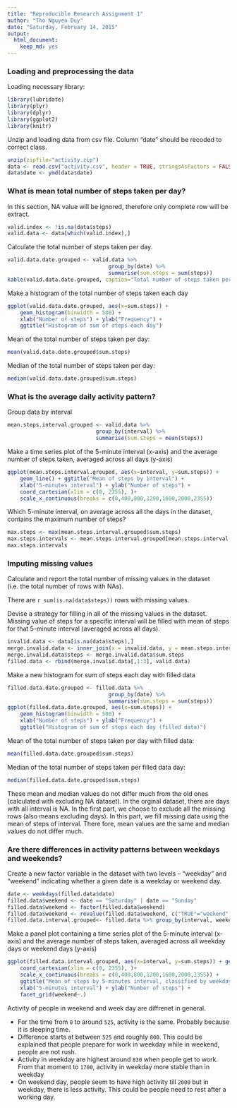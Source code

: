 ```yaml
---
title: "Reproducible Research Assignment 1"
author: "Tho Nguyen Duy"
date: "Saturday, February 14, 2015"
output:
  html_document:
    keep_md: yes
---
```


### Loading and preprocessing the data
Loading necessary library:

```r
library(lubridate)
library(plyr)
library(dplyr)
library(ggplot2)
library(knitr)
```

Unzip and loading data from csv file. Column "date" should be recoded to correct class. 

```r
unzip(zipfile="activity.zip")
data <- read.csv("activity.csv", header = TRUE, stringsAsFactors = FALSE)
data$date <- ymd(data$date)
```


### What is mean total number of steps taken per day?
In this section, NA value will be ignored, therefore only complete row will be extract.

```r
valid.index <- !is.na(data$steps)
valid.data <- data[which(valid.index),]
```

Calculate the total number of steps taken per day.

```r
valid.data.date.grouped <- valid.data %>%
                                group_by(date) %>%
                                summarise(sum.steps = sum(steps))
kable(valid.data.date.grouped, caption="Total number of steps taken per day")
```

Make a histogram of the total number of steps taken each day

```r
ggplot(valid.data.date.grouped, aes(x=sum.steps)) +
    geom_histogram(binwidth = 500) +
    xlab("Number of steps") + ylab("Frequency") + 
    ggtitle("Histogram of sum of steps each day")
```

Mean of the total number of steps taken per day:  

```r
mean(valid.data.date.grouped$sum.steps)
```

Median of the total number of steps taken per day: 

```r
median(valid.data.date.grouped$sum.steps)
```

### What is the average daily activity pattern?
Group data by interval 
```r
mean.steps.interval.grouped <- valid.data %>%
                            group_by(interval) %>%
                            summarise(sum.steps = mean(steps))
```

Make a time series plot of the 5-minute interval (x-axis) and the average number of steps taken, averaged across all days (y-axis)

```r
ggplot(mean.steps.interval.grouped, aes(x=interval, y=sum.steps)) +
    geom_line() + ggtitle("Mean of steps by interval") +
    xlab("5-minutes interval") + ylab("Number of steps") + 
    coord_cartesian(xlim = c(0, 2355), )+
    scale_x_continuous(breaks = c(0,400,800,1200,1600,2000,2355))
```

Which 5-minute interval, on average across all the days in the dataset, contains the maximum number of steps?

```r
max.steps <- max(mean.steps.interval.grouped$sum.steps)
max.steps.intervals <- mean.steps.interval.grouped[mean.steps.interval.grouped$sum.steps == max.steps,]
max.steps.intervals
```

### Imputing missing values
Calculate and report the total number of missing values in the dataset (i.e. the total number of rows with NAs).

There are `r sum(is.na(data$steps))` rows with missing values.

Devise a strategy for filling in all of the missing values in the dataset. Missing value of steps for a specific interval will be filled with mean of steps for that 5-minute interval (averaged across all days). 

```r
invalid.data <- data[is.na(data$steps),]
merge.invalid.data <- inner_join(x = invalid.data, y = mean.steps.interval.grouped)
merge.invalid.data$steps <- merge.invalid.data$sum.steps
filled.data <- rbind(merge.invalid.data[,1:3], valid.data)
```

Make a new histogram for sum of steps each day with filled data 

```r
filled.data.date.grouped <- filled.data %>%
                                group_by(date) %>%
                                summarise(sum.steps = sum(steps))
ggplot(filled.data.date.grouped, aes(x=sum.steps)) +
    geom_histogram(binwidth = 500) +
    xlab("Number of steps") + ylab("Frequency") + 
    ggtitle("Histogram of sum of steps each day (filled data)")
```

Mean of the total number of steps taken per day with filled data:  

```r
mean(filled.data.date.grouped$sum.steps)
```

Median of the total number of steps taken per filled data day: 

```r
median(filled.data.date.grouped$sum.steps)
```

These mean and median values do not differ much from the old ones (calculated with excluding NA dataset). In the orginal dataset, there are days with all interval is NA. In the first part, we choose to exclude all the missing rows (also means excluding days). In this part, we fill missing data using the mean of steps of interval. There fore, mean values are the same and median values do not differ much. 

### Are there differences in activity patterns between weekdays and weekends?
Create a new factor variable in the dataset with two levels – “weekday” and “weekend” indicating whether a given date is a weekday or weekend day.
```r
date <- weekdays(filled.data$date)
filled.data$weekend <- date == "Saturday" | date == "Sunday"
filled.data$weekend <- factor(filled.data$weekend)
filled.data$weekend <- revalue(filled.data$weekend, c("TRUE"="weekend","FALSE"="weekday"))
filled.data.interval.grouped<- filled.data %>% group_by(interval, weekend) %>% summarise(sum.steps = mean(steps))
```
Make a panel plot containing a time series plot of the 5-minute interval (x-axis) and the average number of steps taken, averaged across all weekday days or weekend days (y-axis)
```r
ggplot(filled.data.interval.grouped, aes(x=interval, y=sum.steps)) + geom_line(colour="blue") +
    coord_cartesian(xlim = c(0, 2355), )+
    scale_x_continuous(breaks = c(0,400,800,1200,1600,2000,2355)) +
    ggtitle("Mean of steps by 5-minutes interval, classified by weekday") +
    xlab("5-minutes interval") + ylab("Number of steps") + 
    facet_grid(weekend~.)
```
Activity of people in weekend and week day are diffrenet in general. 

* For the time from `0` to around `525`, activity is the same. Probably because it is sleeping time. 
* Difference starts at between `525` and roughly `800`. This could be explained that people prepare for work in weekday while in weekend, people are not rush. 
* Activity in weekday are highest around `830` when people get to work. From that moment to `1700`, activity in weekday more stable than in weekday
* On weekend day, people seem to have high activity till `2000` but in weekday, there is less activity. This could be people need to rest after a working day. 
